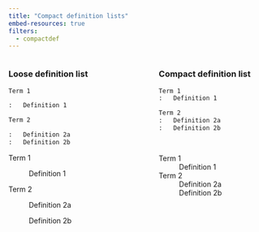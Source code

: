 ```yaml
---
title: "Compact definition lists"
embed-resources: true
filters:
  - compactdef
---
```


:::::: {.columns}
::: {.column width="45%"}

### Loose definition list

```markdown
Term 1

:   Definition 1

Term 2

:   Definition 2a
:   Definition 2b
```

Term 1

:   Definition 1

Term 2

:   Definition 2a
:   Definition 2b

:::
::: {.column width="10%"}
:::
::: {.column width="45%"}

### Compact definition list

```markdown
Term 1
:   Definition 1

Term 2
:   Definition 2a
:   Definition 2b

 
```

Term 1
:   Definition 1

Term 2
:   Definition 2a
:   Definition 2b

:::
::::::
